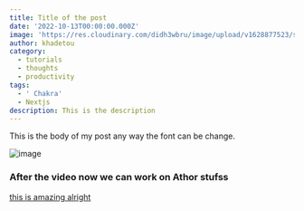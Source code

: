 ```yaml
---
title: Title of the post
date: '2022-10-13T00:00:00.000Z'
image: 'https://res.cloudinary.com/didh3wbru/image/upload/v1628877523/sample.jpg'
author: khadetou
category:
  - tutorials
  - thoughts
  - productivity
tags:
  - ' Chakra'
  - Nextjs
description: This is the description
---
```


This is the body of my post any way the font can be change.

![image](https://res.cloudinary.com/didh3wbru/image/upload/v1666548480/wlk2vknsop0rsozbnlio.jpg "This is the caption alright !")

<youtube url="https://youtu.be/BJ7I7pgjjMc" />

### &#x20;After the video now we can work on Athor stufss

[this is amazing alright](https://khadetou.vercel.app/ "my personal website")

